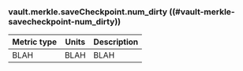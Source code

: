 ### vault.merkle.saveCheckpoint.num_dirty ((#vault-merkle-savecheckpoint-num_dirty))

Metric type | Units | Description
----------- | ----- | -----------
BLAH     | BLAH    | BLAH